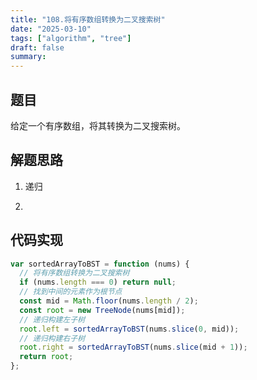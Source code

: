 ```yaml
---
title: "108.将有序数组转换为二叉搜索树"
date: "2025-03-10"
tags: ["algorithm", "tree"]
draft: false
summary:
---
```


## 题目

给定一个有序数组，将其转换为二叉搜索树。

## 解题思路

1. 递归

2.

## 代码实现

```javascript
var sortedArrayToBST = function (nums) {
  // 将有序数组转换为二叉搜索树
  if (nums.length === 0) return null;
  // 找到中间的元素作为根节点
  const mid = Math.floor(nums.length / 2);
  const root = new TreeNode(nums[mid]);
  // 递归构建左子树
  root.left = sortedArrayToBST(nums.slice(0, mid));
  // 递归构建右子树
  root.right = sortedArrayToBST(nums.slice(mid + 1));
  return root;
};
```
